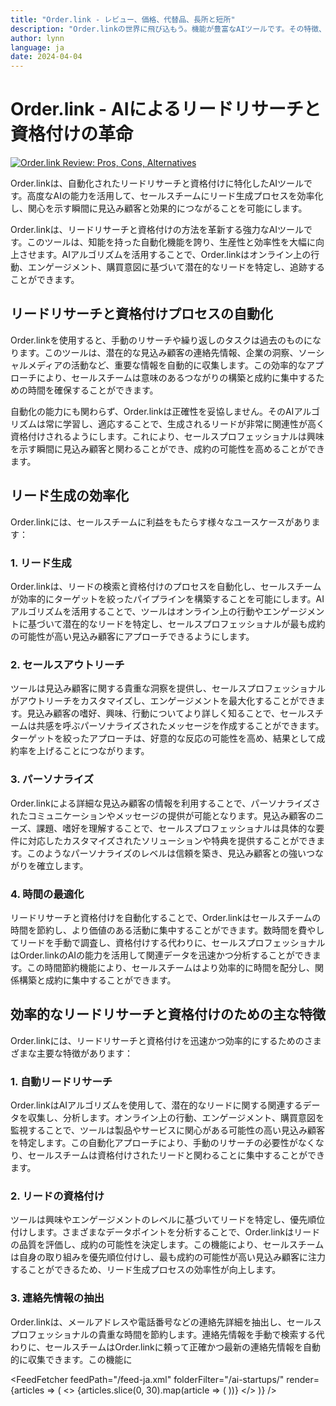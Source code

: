```yaml
---
title: "Order.link - レビュー、価格、代替品、長所と短所"
description: "Order.linkの世界に飛び込もう。機能が豊富なAIツールです。その特徴、価格、そしてどのようにインパクトを与えているかを学びましょう。見逃さないでください！"
author: lynn
language: ja
date: 2024-04-04
---
```

        
# Order.link - AIによるリードリサーチと資格付けの革命


<BlogHeader />


[![Order.link Review: Pros, Cons, Alternatives](/ai-startups/order.link.png)](https://www.getventa.ai/)



Order.linkは、自動化されたリードリサーチと資格付けに特化したAIツールです。高度なAIの能力を活用して、セールスチームにリード生成プロセスを効率化し、関心を示す瞬間に見込み顧客と効果的につながることを可能にします。

Order.linkは、リードリサーチと資格付けの方法を革新する強力なAIツールです。このツールは、知能を持った自動化機能を誇り、生産性と効率性を大幅に向上させます。AIアルゴリズムを活用することで、Order.linkはオンライン上の行動、エンゲージメント、購買意図に基づいて潜在的なリードを特定し、追跡することができます。

## リードリサーチと資格付けプロセスの自動化

Order.linkを使用すると、手動のリサーチや繰り返しのタスクは過去のものになります。このツールは、潜在的な見込み顧客の連絡先情報、企業の洞察、ソーシャルメディアの活動など、重要な情報を自動的に収集します。この効率的なアプローチにより、セールスチームは意味のあるつながりの構築と成約に集中するための時間を確保することができます。

自動化の能力にも関わらず、Order.linkは正確性を妥協しません。そのAIアルゴリズムは常に学習し、適応することで、生成されるリードが非常に関連性が高く資格付けされるようにします。これにより、セールスプロフェッショナルは興味を示す瞬間に見込み顧客と関わることができ、成約の可能性を高めることができます。

## リード生成の効率化

Order.linkには、セールスチームに利益をもたらす様々なユースケースがあります：

### 1. リード生成

Order.linkは、リードの検索と資格付けのプロセスを自動化し、セールスチームが効率的にターゲットを絞ったパイプラインを構築することを可能にします。AIアルゴリズムを活用することで、ツールはオンライン上の行動やエンゲージメントに基づいて潜在的なリードを特定し、セールスプロフェッショナルが最も成約の可能性が高い見込み顧客にアプローチできるようにします。

### 2. セールスアウトリーチ

ツールは見込み顧客に関する貴重な洞察を提供し、セールスプロフェッショナルがアウトリーチをカスタマイズし、エンゲージメントを最大化することができます。見込み顧客の嗜好、興味、行動についてより詳しく知ることで、セールスチームは共感を呼ぶパーソナライズされたメッセージを作成することができます。ターゲットを絞ったアプローチは、好意的な反応の可能性を高め、結果として成約率を上げることにつながります。

### 3. パーソナライズ

Order.linkによる詳細な見込み顧客の情報を利用することで、パーソナライズされたコミュニケーションやメッセージの提供が可能となります。見込み顧客のニーズ、課題、嗜好を理解することで、セールスプロフェッショナルは具体的な要件に対応したカスタマイズされたソリューションや特典を提供することができます。このようなパーソナライズのレベルは信頼を築き、見込み顧客との強いつながりを確立します。

### 4. 時間の最適化

リードリサーチと資格付けを自動化することで、Order.linkはセールスチームの時間を節約し、より価値のある活動に集中することができます。数時間を費やしてリードを手動で調査し、資格付けする代わりに、セールスプロフェッショナルはOrder.linkのAIの能力を活用して関連データを迅速かつ分析することができます。この時間節約機能により、セールスチームはより効率的に時間を配分し、関係構築と成約に集中することができます。

## 効率的なリードリサーチと資格付けのための主な特徴

Order.linkには、リードリサーチと資格付けを迅速かつ効率的にするためのさまざまな主要な特徴があります：

### 1. 自動リードリサーチ

Order.linkはAIアルゴリズムを使用して、潜在的なリードに関する関連するデータを収集し、分析します。オンライン上の行動、エンゲージメント、購買意図を監視することで、ツールは製品やサービスに関心がある可能性の高い見込み顧客を特定します。この自動化アプローチにより、手動のリサーチの必要性がなくなり、セールスチームは資格付けされたリードと関わることに集中することができます。

### 2. リードの資格付け

ツールは興味やエンゲージメントのレベルに基づいてリードを特定し、優先順位付けします。さまざまなデータポイントを分析することで、Order.linkはリードの品質を評価し、成約の可能性を決定します。この機能により、セールスチームは自身の取り組みを優先順位付けし、最も成約の可能性が高い見込み顧客に注力することができるため、リード生成プロセスの効率性が向上します。

### 3. 連絡先情報の抽出

Order.linkは、メールアドレスや電話番号などの連絡先詳細を抽出し、セールスプロフェッショナルの貴重な時間を節約します。連絡先情報を手動で検索する代わりに、セールスチームはOrder.linkに頼って正確かつ最新の連絡先情報を自動的に収集できます。この機能に


<AdComponent />


<FeedFetcher feedPath="/feed-ja.xml" folderFilter="/ai-startups/" render={articles => (
    <>
        <Cards>
            {articles.slice(0, 30).map(article => (
                <Card key={article.link} title={article.title} href={article.link} />
            ))}
        </Cards>
    </>
)} />


